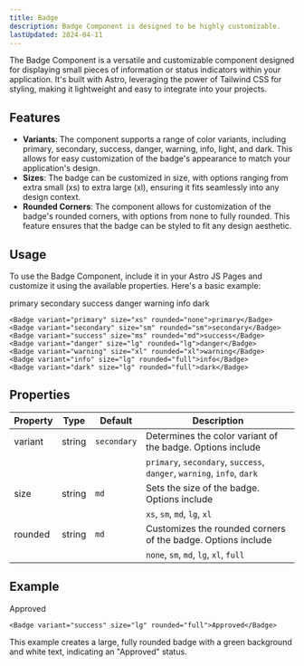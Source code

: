 ```yaml
---
title: Badge
description: Badge Component is designed to be highly customizable.
lastUpdated: 2024-04-11
---
```


The Badge Component is a versatile and customizable component designed for displaying small pieces of information or status indicators within your application. It's built with Astro, leveraging the power of Tailwind CSS for styling, making it lightweight and easy to integrate into your projects.

## Features

- **Variants**: The component supports a range of color variants, including primary, secondary, success, danger, warning, info, light, and dark. This allows for easy customization of the badge's appearance to match your application's design.
- **Sizes**: The badge can be customized in size, with options ranging from extra small (xs) to extra large (xl), ensuring it fits seamlessly into any design context.
- **Rounded Corners**: The component allows for customization of the badge's rounded corners, with options from none to fully rounded. This feature ensures that the badge can be styled to fit any design aesthetic.

## Usage

To use the Badge Component, include it in your Astro JS Pages and customize it using the available properties. Here's a basic example:

<div class="flex flex-row justify-start items-center gap-8 mt-20 mb-8">
    <Badge variant="primary" size="xs" rounded="none">primary</Badge>
    <Badge variant="secondary" size="sm" rounded="sm">secondary</Badge>
    <Badge variant="success" size="ms" rounded="md">success</Badge>
    <Badge variant="danger" size="lg" rounded="lg">danger</Badge>
    <Badge variant="warning" size="xl" rounded="xl">warning</Badge>
    <Badge variant="info" size="lg" rounded="full">info</Badge>
    <Badge variant="dark" size="lg" rounded="full">dark</Badge>
</div>

```astro
<Badge variant="primary" size="xs" rounded="none">primary</Badge>
<Badge variant="secondary" size="sm" rounded="sm">secondary</Badge>
<Badge variant="success" size="ms" rounded="md">success</Badge>
<Badge variant="danger" size="lg" rounded="lg">danger</Badge>
<Badge variant="warning" size="xl" rounded="xl">warning</Badge>
<Badge variant="info" size="lg" rounded="full">info</Badge>
<Badge variant="dark" size="lg" rounded="full">dark</Badge>
```

## Properties

| Property | Type   | Default     | Description                                                            |
|----------|--------|-------------|------------------------------------------------------------------------|
| variant  | string | `secondary` | Determines the color variant of the badge. Options include             |
|          |        |             | `primary`, `secondary`, `success`, `danger`, `warning`, `info`, `dark` |
| size     | string | `md`        | Sets the size of the badge. Options include                            |
|          |        |             | `xs`, `sm`, `md`, `lg`, `xl`                                           |
| rounded  | string | `md`        | Customizes the rounded corners of the badge. Options include           |
|          |        |             | `none`, `sm`, `md`, `lg`, `xl`, `full`                                 |

## Example

<div class="mt-20 mb-8">
    <Badge variant="success" size="lg" rounded="full">Approved</Badge>
</div>

```astro
<Badge variant="success" size="lg" rounded="full">Approved</Badge>
```

This example creates a large, fully rounded badge with a green background and white text, indicating an "Approved" status.

